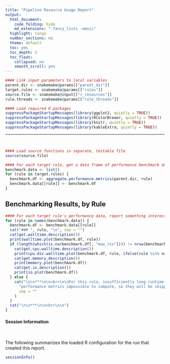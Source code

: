 ```yaml
---
title: "Pipeline Resource Usage Report"
output:
  html_document:
    code_folding: hide
    md_extensions: "-fancy_lists -emoji"
  highlight: tango
  number_sections: no
  theme: default
  toc: yes
  toc_depth: 3
  toc_float:
    collapsed: no
    smooth_scroll: yes
---
```


```r
#### Link input parameters to local variables
parent.dir <- snakemake@params[["parent_dir"]]
target.rules <- snakemake@params[["rules"]]
source.file <- snakemake@input[["r_resources"]]
rule.threads <- snakemake@params[["rule_threads"]]
```

```r
#### Load required R packages
suppressPackageStartupMessages(library(ggplot2, quietly = TRUE))
suppressPackageStartupMessages(library(RColorBrewer, quietly = TRUE))
suppressPackageStartupMessages(library(knitr, quietly = TRUE))
suppressPackageStartupMessages(library(kableExtra, quietly = TRUE))
```

***
<br>

```r
#### Load source functions in separate, testable file
source(source.file)
```

```r
#### For each target rule, get a data frame of performance benchmark data
benchmark.data <- list()
for (rule in target.rules) {
  benchmark.df <- aggregate.performance.metrics(parent.dir, rule)
  benchmark.data[[rule]] <- benchmark.df
}
```

## Benchmarking Results, by Rule


```r
#### For each target rule's performance data, report something interesting?
for (rule in names(benchmark.data)) {
  benchmark.df <- benchmark.data[[rule]]
  cat("### ", rule, "\n", sep = "")
  cat(get.walltime.description())
  print(walltime.plot(benchmark.df, rule))
  if (length(which(is.na(benchmark.df[, "max_rss"]))) != nrow(benchmark.df)) {
    cat(get.cpu.walltime.description())
    print(cpu.div.walltime.plot(benchmark.df, rule, ifelse(rule %in% names(rule.threads), rule.threads[[rule]], NA)))
    cat(get.memory.description())
    print(memory.plot(benchmark.df))
    cat(get.io.description())
    print(io.plot(benchmark.df))
  } else {
    cat("\n\n***\n\n<br>\n\nFor this rule, insufficiently long runtime renders the remaining ",
      "performance metrics impossible to compute, so they will be skipped.",
      sep = ""
    )
  }
  cat("\n\n***\n\n<br>\n\n")
}
```


#### Session Information

<br>

The following summarizes the loaded R configuration for the run that created this report.

```r
sessionInfo()
```
